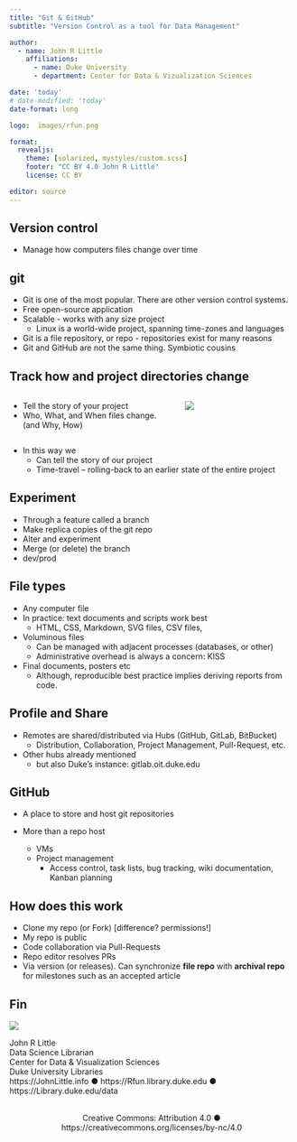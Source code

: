 ```yaml
---
title: "Git & GitHub"
subtitle: "Version Control as a tool for Data Management"

author: 
  - name: John R Little
    affiliations:
      - name: Duke University
      - department: Center for Data & Vizualization Sciences

date: 'today'
# date-modified: 'today'
date-format: long

logo:  images/rfun.png

format: 
  revealjs: 
    theme: [solarized, mystyles/custom.scss]
    footer: "CC BY 4.0 John R Little"
    license: CC BY

editor: source
---
```


## Version control

- Manage how computers files change over time

## git 

- Git is one of the most popular. There are other version control systems.  
- Free open-source application
- Scalable - works with any size project
    - Linux is a world-wide project, spanning time-zones and languages
- Git is a file repository, or repo - repositories exist for many reasons
- Git and GitHub are not the same thing.  Symbiotic cousins

## Track how and project directories change

:::: {.columns}

::: {.column width="60%"}

- Tell the story of your project
- Who, What, and When files change.  (and Why, How)
    
:::

::: {.column width="40%"}
    
![](images/versioning.png)

:::

::::

- In this way we 
    - Can tell the story of our project
    - Time-travel – rolling-back to an earlier state of the entire project

## Experiment

- Through a feature called a branch
- Make replica copies of the git repo
- Alter and experiment 
- Merge (or delete) the branch
- dev/prod

## File types

- Any computer file
- In practice:  text documents and scripts work best
    - HTML, CSS, Markdown, SVG files, CSV files,
- Voluminous files 
    - Can be managed with adjacent processes (databases, or other)
    - Administrative overhead is always a concern:  KISS
- Final documents, posters etc
    - Although, reproducible best practice implies deriving reports from code.

## Profile and Share

- Remotes are shared/distributed via Hubs (GitHub, GitLab, BitBucket)
    - Distribution, Collaboration, Project Management, Pull-Request, etc.


- Other hubs already mentioned
    - but also Duke’s instance:  gitlab.oit.duke.edu

## GitHub

- A place to store and host git repositories

- More than a repo host
  - VMs 
  - Project management
      - Access control, task lists, bug tracking, wiki documentation, Kanban planning
      
## How does this work

- Clone my repo (or Fork) [difference? permissions!]
- My repo is public
- Code collaboration via Pull-Requests
- Repo editor resolves PRs
- Via version (or releases). Can synchronize **file repo** with **archival repo** for milestones such as an accepted article

## Fin {transition="zoom"}

::: {layout="[[-1], [1, 5]]"}
![](images/rfun.png)

John R Little\
Data Science Librarian\
[Center for Data & Visualization Sciences\
Duke University Libraries]{.muted .mediumtext}\
[https://JohnLittle.info ● https://Rfun.library.duke.edu ● https://Library.duke.edu/data]{.muted .smalltext}
:::

<center><i class="fab fa-creative-commons fa-2x"></i> <i class="fab fa-creative-commons-by fa-2x"></i>\
[Creative Commons: Attribution 4.0 ● https://creativecommons.org/licenses/by-nc/4.0]{.muted .smalltext}</center>

::: footer
:::



